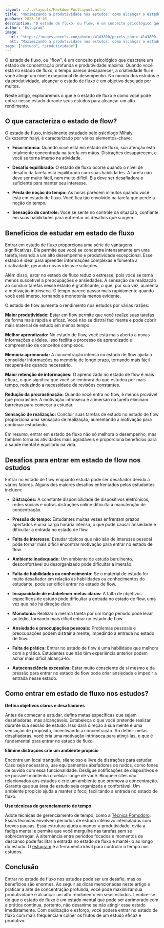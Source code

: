 ```yaml
---
layout: ../../layouts/MarkdownPostLayout.astro
title: "Maximizando a produtividade nos estudos: como alcançar o estado de flow"
pubDate: 2023-10-16
description: "O estado de fluxo, ou flow, é um conceito psicológico que descreve um estado de concentração profunda e produtividade máxima. Neste artigo, exploraremos o que é o estado de fluxo e como você pode entrar nesse estado durante seus estudos para alcançar um alto rendimento."
author: "Estugram"
image:
  url: "https://images.pexels.com/photos/4143800/pexels-photo-4143800.jpeg?auto=compress&cs=tinysrgb&w=1260&h=750&dpr=1"
  alt: "Maximizando a produtividade nos estudos: como alcançar o estado de flow"
tags: ["estudo", "produtividade"]
---
```


O estado de fluxo, ou "flow", é um conceito psicológico que descreve um estado de concentração profunda e produtividade máxima. Quando você está no estado de fluxo, o tempo parece desaparecer, a criatividade flui e você atinge um nível excepcional de desempenho. No mundo dos estudos e da produtividade, alcançar o estado de fluxo é um objetivo desejado por muitos.

Neste artigo, exploraremos o que é o estado de fluxo e como você pode entrar nesse estado durante seus estudos para alcançar um alto rendimento.

## O que caracteriza o estado de flow?

O estado de fluxo, inicialmente estudado pelo psicólogo Mihaly Csikszentmihalyi, é caracterizado por vários elementos-chave:

- **Foco intenso:** Quando você está em estado de fluxo, sua atenção está totalmente concentrada na tarefa em mãos. Distrações desaparecem, e você se torna imerso na atividade.

- **Desafio equilibrado:** O estado de fluxo ocorre quando o nível de desafio da tarefa está equilibrado com suas habilidades. A tarefa não deve ser muito fácil, nem muito difícil. Ela deve ser desafiadora o suficiente para manter seu interesse.

- **Perda de noção do tempo:** As horas parecem minutos quando você está em estado de fluxo. Você fica tão envolvido na tarefa que perde a noção do tempo.

- **Sensação de controle:** Você se sente no controle da situação, confiante em suas habilidades para enfrentar os desafios que surgem.

## Benefícios de estudar em estado de fluxo

Entrar em estado de fluxo proporciona uma série de vantagens significativas. Ele permite que você se concentre intensamente em uma tarefa, levando a um alto desempenho e produtividade excepcional. Esse estado é ideal para aprender informações complexas e fomenta a criatividade, gerando novas ideias e soluções.

Além disso, estar no estado de fluxo reduz o estresse, pois você se torna menos suscetível a preocupações e ansiedades. A sensação de realização ao concluir tarefas nesse estado é gratificante, o que, por sua vez, aumenta a motivação intrínseca. O tempo parece passar mais rapidamente quando você está imerso, tornando a monotonia menos evidente.

O estado de flow aumenta o rendimento nos estudos por várias razões:

**Maior produtividade:** Estar em flow permite que você realize suas tarefas de forma mais rápida e eficaz. Você não se distrai facilmente e pode cobrir mais material de estudo em menos tempo.

**Melhor aprendizado:** No estado de flow, você está mais aberto a novas informações e ideias. Isso facilita o processo de aprendizado e compreensão de conceitos complexos.

**Memória aprimorada:** A concentração intensa no estado de flow ajuda a consolidar informações na memória de longo prazo, tornando mais fácil recuperá-las quando necessário.

**Maior retenção de informações:** O aprendizado no estado de flow é mais eficaz, o que significa que você se lembrará do que estudou por mais tempo, reduzindo a necessidade de revisões constantes.

**Redução da procrastinação:** Quando você entra no flow, é menos provável que procrastine. A motivação intrínseca e a imersão na tarefa eliminam barreiras para começar a estudar.

**Sensação de realização:** Concluir suas tarefas de estudo no estado de flow proporciona uma sensação de realização, aumentando a motivação para continuar estudando.

Em resumo, entrar em estado de fluxo não só melhora o desempenho, mas também torna as atividades mais agradáveis e proporciona benefícios para a saúde mental e equilíbrio na vida.

## Desafios para entrar em estado de flow nos estudos

Entrar no estado de flow enquanto estuda pode ser desafiador devido a vários fatores. Alguns dos maiores desafios enfrentados pelos estudantes incluem:

- **Distrações:** A constante disponibilidade de dispositivos eletrônicos, redes sociais e outras distrações online dificulta a manutenção de concentração.

- **Pressão do tempo:** Estudantes muitas vezes enfrentam prazos apertados e uma carga horária intensa, o que pode causar ansiedade e dificultar a entrada no estado de flow.

- **Falta de interesse:** Estudar tópicos que não são de interesse pessoal pode tornar mais difícil encontrar motivação para entrar no estado de flow.

- **Ambiente inadequado:** Um ambiente de estudo barulhento, desconfortável ou desorganizado pode dificultar a imersão.

- **Falta de habilidades ou conhecimento:** Se o material de estudo for muito desafiador em relação às habilidades ou conhecimentos do estudante, pode ser difícil entrar no estado de flow.

- **Incapacidade de estabelecer metas claras:** A falta de objetivos específicos de estudo pode dificultar a entrada no estado de flow, uma vez que não há direção clara.

- **Monotonia:** Realizar a mesma tarefa por um longo período pode levar ao tédio, tornando mais difícil entrar no estado de flow.

- **Ansiedade e preocupações pessoais:** Problemas pessoais e preocupações podem distrair a mente, impedindo a entrada no estado de flow.

- **Falta de prática:** Entrar no estado de flow é uma habilidade que melhora com a prática. Estudantes que não têm experiência anterior podem achar mais difícil alcançá-lo.

- **Autoconsciência excessiva:** Estar muito consciente de si mesmo e da pressão para entrar no estado de flow pode criar ansiedade e impedir a entrada nesse estado.

## Como entrar em estado de fluxo nos estudos?

**Defina objetivos claros e desafiadores**

Antes de começar a estudar, defina metas específicas que sejam desafiadoras, mas alcançáveis. Estabeleça o que você pretende realizar durante sua sessão de estudo. Isso dará direção à sua mente e uma sensação de propósito, incentivando a concentração. Ao definir metas desafiadoras, você cria uma motivação intrínseca para atingi-las, o que é fundamental para entrar no estado de fluxo.

**Elimine distrações crie um ambiente propício**

Encontre um local tranquilo, silencioso e livre de distrações para estudar. Caso seja necessário, use equipamentos abafadores de ruídos, como fones de ouvido com essa funcionalidade. Desligue notificações de dispositivos e se possível mantenha o celular longe de você. Bloqueie sites não relacionados aos estudos e crie um ambiente que promova a concentração. Garanta que sua área de estudo seja organizada e confortável. Um ambiente propício ajuda a manter o foco, facilitando a entrada no estado de fluxo.

**Use técnicas de gerenciamento de tempo**

Adote técnicas de gerenciamento de tempo, como a <a href="pomodoro"> Técnica Pomodoro</a>. Essas técnicas envolvem períodos de estudo intensivo intercalados com breves pausas. Essa estrutura ajuda a manter a produtividade, evita a fadiga mental e permite que você mergulhe nas tarefas sem se sobrecarregar. A alternância entre períodos focados e momentos de descanso pode facilitar a entrada no estado de fluxo e mantê-lo ao longo do estudo. O [estugram](https://app.estugram.com) é a ferramenta ideal para controlar o tempo nos estudos.

## Conclusão

Entrar no estado de fluxo nos estudos pode ser um desafio, mas os benefícios são enormes. Ao seguir as dicas mencionadas neste artigo e praticar a arte de concentração profunda, você pode maximizar sua produtividade e alcançar um alto rendimento em seus estudos. Lembre-se de que o estado de fluxo é um estado mental que pode ser aprimorado com a prática contínua, portanto, não desanime se não atingir esse estado imediatamente. Com dedicação e esforço, você poderá entrar no estado de fluxo com mais frequência e colher os frutos de um estudo eficaz e produtivo.
